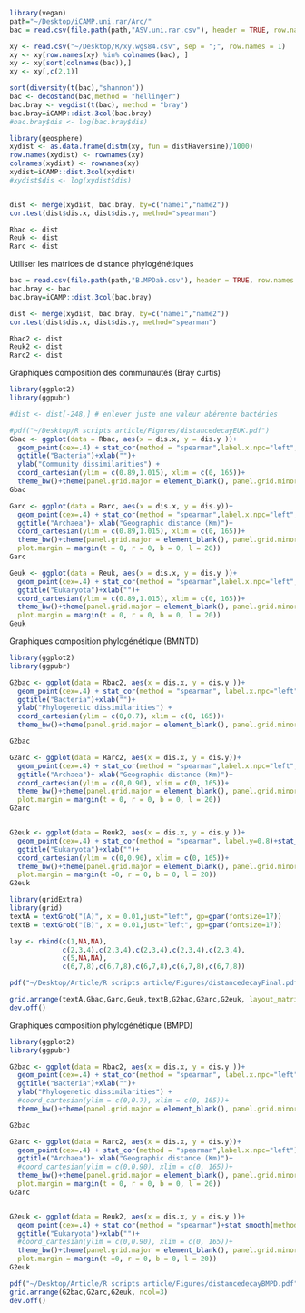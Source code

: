 ```r
library(vegan)
path="~/Desktop/iCAMP.uni.rar/Arc/"
bac = read.csv(file.path(path,"ASV.uni.rar.csv"), header = TRUE, row.names = 1)

xy <- read.csv("~/Desktop/R/xy.wgs84.csv", sep = ";", row.names = 1)
xy <- xy[row.names(xy) %in% colnames(bac), ]
xy <- xy[sort(colnames(bac)),]
xy <- xy[,c(2,1)]

sort(diversity(t(bac),"shannon"))
bac <- decostand(bac,method = "hellinger")
bac.bray <- vegdist(t(bac), method = "bray")
bac.bray=iCAMP::dist.3col(bac.bray)
#bac.bray$dis <- log(bac.bray$dis)

library(geosphere)
xydist <- as.data.frame(distm(xy, fun = distHaversine)/1000)
row.names(xydist) <- rownames(xy)
colnames(xydist) <- rownames(xy)
xydist=iCAMP::dist.3col(xydist)
#xydist$dis <- log(xydist$dis)


dist <- merge(xydist, bac.bray, by=c("name1","name2"))
cor.test(dist$dis.x, dist$dis.y, method="spearman")
```

```r
Rbac <- dist
Reuk <- dist
Rarc <- dist
```

Utiliser les matrices de distance phylogénétiques 

```r
bac = read.csv(file.path(path,"B.MPDab.csv"), header = TRUE, row.names = 1)
bac.bray <- bac
bac.bray=iCAMP::dist.3col(bac.bray)

dist <- merge(xydist, bac.bray, by=c("name1","name2"))
cor.test(dist$dis.x, dist$dis.y, method="spearman")
```
```r
Rbac2 <- dist
Reuk2 <- dist
Rarc2 <- dist
```

Graphiques composition des communautés (Bray curtis)
```r
library(ggplot2)
library(ggpubr)

#dist <- dist[-248,] # enlever juste une valeur abérente bactéries

#pdf("~/Desktop/R scripts article/Figures/distancedecayEUK.pdf")
Gbac <- ggplot(data = Rbac, aes(x = dis.x, y = dis.y ))+
  geom_point(cex=.4) + stat_cor(method = "spearman",label.x.npc="left", label.y=1.009) +stat_smooth(method = "lm", color="red")+
  ggtitle("Bacteria")+xlab("")+
  ylab("Community dissimilarities") +
  coord_cartesian(ylim = c(0.89,1.015), xlim = c(0, 165))+
  theme_bw()+theme(panel.grid.major = element_blank(), panel.grid.minor = element_blank(),plot.title.position = "plot",plot.margin = margin(t = 0, r = 0, b = 0, l = 20))
Gbac

Garc <- ggplot(data = Rarc, aes(x = dis.x, y = dis.y))+
  geom_point(cex=.4) + stat_cor(method = "spearman",label.x.npc="left", label.y=1.009) +stat_smooth(method = "lm", color="red")+
  ggtitle("Archaea")+ xlab("Geographic distance (Km)")+
  coord_cartesian(ylim = c(0.89,1.015), xlim = c(0, 165))+
  theme_bw()+theme(panel.grid.major = element_blank(), panel.grid.minor = element_blank(),axis.title.y=element_blank(),plot.title.position = "plot",
  plot.margin = margin(t = 0, r = 0, b = 0, l = 20))
Garc

Geuk <- ggplot(data = Reuk, aes(x = dis.x, y = dis.y ))+
  geom_point(cex=.4) + stat_cor(method = "spearman",label.x.npc="left", label.y=1.009) +stat_smooth(method = "lm", color="red")+
  ggtitle("Eukaryota")+xlab("")+
  coord_cartesian(ylim = c(0.89,1.015), xlim = c(0, 165))+
  theme_bw()+theme(panel.grid.major = element_blank(), panel.grid.minor = element_blank(),axis.title.y=element_blank(),plot.title.position = "plot",
  plot.margin = margin(t = 0, r = 0, b = 0, l = 20))
Geuk
```
Graphiques composition phylogénétique (BMNTD)
```r
library(ggplot2)
library(ggpubr)

G2bac <- ggplot(data = Rbac2, aes(x = dis.x, y = dis.y ))+
  geom_point(cex=.4) + stat_cor(method = "spearman", label.x.npc="left", label.y=0.65) +stat_smooth(method = "lm", color="red")+
  ggtitle("Bacteria")+xlab("")+
  ylab("Phylogenetic dissimilarities") +
  coord_cartesian(ylim = c(0,0.7), xlim = c(0, 165))+
  theme_bw()+theme(panel.grid.major = element_blank(), panel.grid.minor = element_blank(),plot.title.position = "plot",plot.margin = margin(t = 0, r = 0, b = 0, l = 20))

G2bac

G2arc <- ggplot(data = Rarc2, aes(x = dis.x, y = dis.y))+
  geom_point(cex=.4) + stat_cor(method = "spearman",label.x.npc="left", label.y=0.8) +stat_smooth(method = "lm", color="red")+
  ggtitle("Archaea")+ xlab("Geographic distance (Km)")+
  coord_cartesian(ylim = c(0,0.90), xlim = c(0, 165))+
  theme_bw()+theme(panel.grid.major = element_blank(), panel.grid.minor = element_blank(),axis.title.y=element_blank(),plot.title.position = "plot",
  plot.margin = margin(t = 0, r = 0, b = 0, l = 20))
G2arc


G2euk <- ggplot(data = Reuk2, aes(x = dis.x, y = dis.y ))+
  geom_point(cex=.4) + stat_cor(method = "spearman", label.y=0.8)+stat_smooth(method = "lm", color="red")+
  ggtitle("Eukaryota")+xlab("")+
  coord_cartesian(ylim = c(0,0.90), xlim = c(0, 165))+
  theme_bw()+theme(panel.grid.major = element_blank(), panel.grid.minor = element_blank(),axis.title.y=element_blank(),plot.title.position = "plot",
  plot.margin = margin(t =0, r = 0, b = 0, l = 20))
G2euk
```
```r
library(gridExtra)
library(grid)
textA = textGrob("(A)", x = 0.01,just="left", gp=gpar(fontsize=17))
textB = textGrob("(B)", x = 0.01,just="left", gp=gpar(fontsize=17))

lay <- rbind(c(1,NA,NA),
             c(2,3,4),c(2,3,4),c(2,3,4),c(2,3,4),c(2,3,4),
             c(5,NA,NA),
             c(6,7,8),c(6,7,8),c(6,7,8),c(6,7,8),c(6,7,8))

pdf("~/Desktop/Article/R scripts article/Figures/distancedecayFinal.pdf", height = 8, width = 10)

grid.arrange(textA,Gbac,Garc,Geuk,textB,G2bac,G2arc,G2euk, layout_matrix = lay)
dev.off()
```

Graphiques composition phylogénétique (BMPD)
```r
library(ggplot2)
library(ggpubr)

G2bac <- ggplot(data = Rbac2, aes(x = dis.x, y = dis.y ))+
  geom_point(cex=.4) + stat_cor(method = "spearman", label.x.npc="left") +stat_smooth(method = "lm", color="red")+
  ggtitle("Bacteria")+xlab("")+
  ylab("Phylogenetic dissimilarities") +
  #coord_cartesian(ylim = c(0,0.7), xlim = c(0, 165))+
  theme_bw()+theme(panel.grid.major = element_blank(), panel.grid.minor = element_blank(),plot.title.position = "plot",plot.margin = margin(t = 0, r = 0, b = 0, l = 20))

G2bac

G2arc <- ggplot(data = Rarc2, aes(x = dis.x, y = dis.y))+
  geom_point(cex=.4) + stat_cor(method = "spearman",label.x.npc="left") +stat_smooth(method = "lm", color="red")+
  ggtitle("Archaea")+ xlab("Geographic distance (Km)")+
  #coord_cartesian(ylim = c(0,0.90), xlim = c(0, 165))+
  theme_bw()+theme(panel.grid.major = element_blank(), panel.grid.minor = element_blank(),axis.title.y=element_blank(),plot.title.position = "plot",
  plot.margin = margin(t = 0, r = 0, b = 0, l = 20))
G2arc


G2euk <- ggplot(data = Reuk2, aes(x = dis.x, y = dis.y ))+
  geom_point(cex=.4) + stat_cor(method = "spearman")+stat_smooth(method = "lm", color="red")+
  ggtitle("Eukaryota")+xlab("")+
  #coord_cartesian(ylim = c(0,0.90), xlim = c(0, 165))+
  theme_bw()+theme(panel.grid.major = element_blank(), panel.grid.minor = element_blank(),axis.title.y=element_blank(),plot.title.position = "plot",
  plot.margin = margin(t =0, r = 0, b = 0, l = 20))
G2euk
```

```r
pdf("~/Desktop/Article/R scripts article/Figures/distancedecayBMPD.pdf", height = 3, width = 10)
grid.arrange(G2bac,G2arc,G2euk, ncol=3)
dev.off()
```